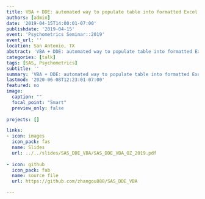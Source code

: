 ```yaml
---
title: VBA + DDE: automated way to populate table into formatted Excel  
authors: [admin]
date: '2019-04-15T14:00:01-07:00'
publishdate: '2019-04-15'
event: 'Psychometrics Seminar::2019'
event_url: '' 
location: San Antonio, TX
abstract: 'VBA + DDE: automated way to populate table into formatted Excel'
categories: [talk]
tags: [SAS, Psychometrics]
subtitle: ''
summary: 'VBA + DDE: automated way to populate table into formatted Excel'
lastmod: '2020-06-08T12:23:01-07:00'
featured: no
image:
  caption: ""
  focal_point: "Smart"
  preview_only: false
  
projects: []

links:
- icon: images
  icon_pack: fas
  name: Slides
  url: ../../slides/SAS_DDE_VBA/SAS_DDE_VBA_OZ_2019.pdf
  
- icon: github
  icon_pack: fab
  name: source file
  url: https://github.com/zhangou888/SAS_DDE_VBA

---
```

